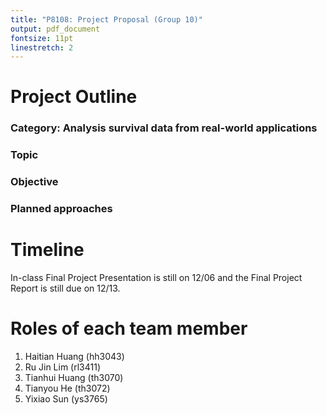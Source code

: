 ```yaml
---
title: "P8108: Project Proposal (Group 10)"
output: pdf_document
fontsize: 11pt
linestretch: 2
---
```


# Project Outline

### Category: Analysis survival data from real-world applications

### Topic

### Objective

### Planned approaches

# Timeline

In-class Final Project Presentation is still on 12/06 and the Final Project Report is still due on 12/13.

# Roles of each team member

1. Haitian Huang (hh3043)
2. Ru Jin Lim (rl3411)
3. Tianhui Huang (th3070)
4. Tianyou He (th3072)
5. Yixiao Sun (ys3765)